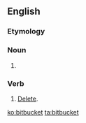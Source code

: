 ==English==

===Etymology===
{{compound|bit|bucket}}

===Noun===
{{en-noun}}

# {{alternative spelling of|bit bucket}}

===Verb===
{{en-verb}}

# {{computing}} [[delete#English|Delete]].

[[ko:bitbucket]]
[[ta:bitbucket]]